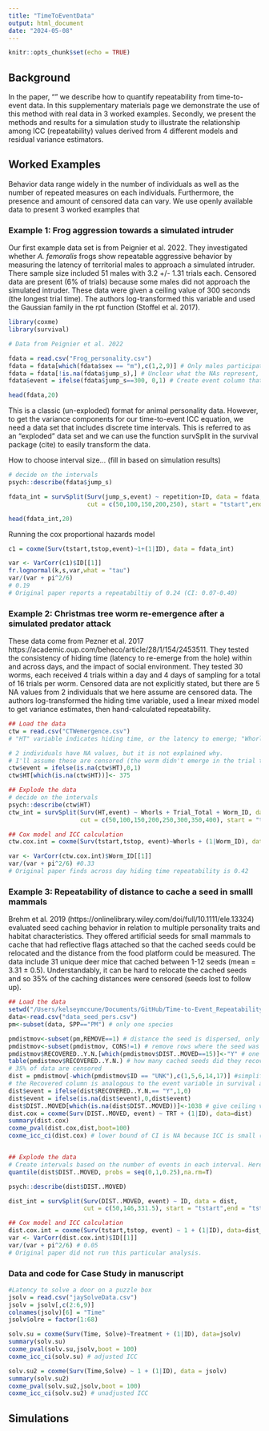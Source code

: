 ```yaml
---
title: "TimeToEventData"
output: html_document
date: "2024-05-08"
---
```


```r
knitr::opts_chunk$set(echo = TRUE)
```

## Background
In the paper, "" we describe how to quantify repeatability from time-to-event data. In this supplementary materials page we demonstrate the use of this method with real data in 3 worked examples. Secondly, we present the methods and results for a simulation study to illustrate the relationship among ICC (repeatability) values derived from 4 different models and residual variance estimators.

## Worked Examples
Behavior data range widely in the number of individuals as well as the number of repeated measures on each individuals. Furthermore, the presence and amount of censored data can vary. We use openly available data to present 3 worked examples that 

### Example 1: Frog aggression towards a simulated intruder
Our first example data set is from Peignier et al. 2022. They investigated whether *A. femoralis* frogs show repeatable aggressive behavior by measuring the latency of territorial males to approach a simulated intruder. There sample size included 51 males with 3.2 +/- 1.31 trials each. Censored data are present (6% of trials) because some males did not approach the simulated intruder. These data were given a ceiling value of 300 seconds (the longest trial time). The authors log-transformed this variable and used the Gaussian family in the rpt function (Stoffel et al. 2017).
```r
library(coxme)
library(survival)

# Data from Peignier et al. 2022

fdata = read.csv("Frog_personality.csv")
fdata = fdata[which(fdata$sex == "m"),c(1,2,9)] # Only males participated in the aggression test, we only need columns for ID, repetition and latency to approach the simulated intruder. Authors did not include fixed effects, so we won't either.
fdata = fdata[!is.na(fdata$jump_s),] # Unclear what the NAs represent, but the authors remove these data, so we will too.
fdata$event = ifelse(fdata$jump_s==300, 0,1) # Create event column that indicates whether the data were censored for that trial.

head(fdata,20)
```
This is a classic (un-exploded) format for animal personality data. However, to get the variance components for our time-to-event ICC equation, we need a data set that includes discrete time intervals. This is referred to as an "exploded" data set and we can use the function survSplit in the survival package (cite) to easily transform the data. 

How to choose interval size... (fill in based on simulation results)

```r
# decide on the intervals
psych::describe(fdata$jump_s)

fdata_int = survSplit(Surv(jump_s,event) ~ repetition+ID, data = fdata, 
                      cut = c(50,100,150,200,250), start = "tstart",end = "tstop")

head(fdata_int,20)
```

Running the cox proportional hazards model

```r
c1 = coxme(Surv(tstart,tstop,event)~1+(1|ID), data = fdata_int)

var <- VarCorr(c1)$ID[[1]]
fr.lognormal(k,s,var,what = "tau")
var/(var + pi^2/6)
# 0.19
# Original paper reports a repeatabiltiy of 0.24 (CI: 0.07-0.40)

```


### Example 2: Christmas tree worm re-emergence after a simulated predator attack
These data come from Pezner et al. 2017 https://academic.oup.com/beheco/article/28/1/154/2453511. They tested the consistency of hiding time (latency to re-emerge from the hole) within and across days, and the impact of social environment. They tested 30 worms, each received 4 trials within a day and 4 days of sampling for a total of 16 trials per worm. Censored data are not explicitly stated, but there are 5 NA values from 2 individuals that we here assume are censored data. The authors log-transformed the hiding time variable, used a linear mixed model to get variance estimates, then hand-calculated repeatability.

```r
## Load the data
ctw = read.csv("CTWemergence.csv")
# "HT" variable indicates hiding time, or the latency to emerge; "Whorls" is a visual indicator of age

# 2 individuals have NA values, but it is not explained why. 
# I'll assume these are censored (the worm didn't emerge in the trial time) and give ceiling value of one unit after other highest value
ctw$event = ifelse(is.na(ctw$HT),0,1)
ctw$HT[which(is.na(ctw$HT))]<- 375

## Explode the data
# decide on the intervals
psych::describe(ctw$HT)
ctw_int = survSplit(Surv(HT,event) ~ Whorls + Trial_Total + Worm_ID, data = ctw, 
                    cut = c(50,100,150,200,250,300,350,400), start = "tstart",end = "tstop")

## Cox model and ICC calculation
ctw.cox.int = coxme(Surv(tstart,tstop, event)~Whorls + (1|Worm_ID), data=ctw_int)

var <- VarCorr(ctw.cox.int)$Worm_ID[[1]]
var/(var + pi^2/6) #0.33
# Original paper finds across day hiding time repeatability is 0.42
```



### Example 3: Repeatability of distance to cache a seed in smalll mammals 
Brehm et al. 2019 (https://onlinelibrary.wiley.com/doi/full/10.1111/ele.13324) evaluated seed caching behavior in relation to multiple personality traits and habitat characteristics. They offered artificial seeds for small mammals to cache that had reflective flags attached so that the cached seeds could be relocated and the distance from the food platform could be measured. The data include 31 unique deer mice that cached between 1-12 seeds (mean = 3.31 &pm; 0.5). Understandably, it can be hard to relocate the cached seeds and so 35% of the caching distances were censored (seeds lost to follow up).

```r
## Load the data
setwd("/Users/kelseymccune/Documents/GitHub/Time-to-Event_Repeatability/data")
data<-read.csv("data_seed_pers.csv")
pm<-subset(data, SPP=="PM") # only one species

pmdistmov<-subset(pm,REMOVE==1) # distance the seed is dispersed, only looking at seeds that were removed from the feeding platform
pmdistmov<-subset(pmdistmov, CONS!=1) # remove rows where the seed was consumed close by the feeding platform
pmdistmov$RECOVERED..Y.N.[which(pmdistmov$DIST..MOVED==15)]<-"Y" # one row seems to indicate the cached seed was found 15m from the feeding platform, but the categorical variable for whether it was removed is an NA 
table(pmdistmov$RECOVERED..Y.N.) # how many cached seeds did they recover (i.e., how much censored data is there?)
# 35% of data are censored
dist = pmdistmov[-which(pmdistmov$ID == "UNK"),c(1,5,6,14,17)] #simplify data frame
# the Recovered column is analogous to the event variable in survival analysis. Modify it to be an integer
dist$event = ifelse(dist$RECOVERED..Y.N.== "Y",1,0)
dist$event = ifelse(is.na(dist$event),0,dist$event)
dist$DIST..MOVED[which(is.na(dist$DIST..MOVED))]<-1038 # give ceiling value to NAs
dist.cox = coxme(Surv(DIST..MOVED, event) ~ TRT + (1|ID), data=dist)
summary(dist.cox)
coxme_pval(dist.cox,dist,boot=100)
coxme_icc_ci(dist.cox) # lower bound of CI is NA because ICC is small (0.05)?


## Explode the data
# Create intervals based on the number of events in each interval. Here, 25% of the data are in each of 4 intervals.
quantile(dist$DIST..MOVED, probs = seq(0,1,0.25),na.rm=T)

psych::describe(dist$DIST..MOVED)

dist_int = survSplit(Surv(DIST..MOVED, event) ~ ID, data = dist, 
                     cut = c(50,146,331.5), start = "tstart",end = "tstop")

## Cox model and ICC calculation
dist.cox.int = coxme(Surv(tstart,tstop, event) ~ 1 + (1|ID), data=dist_int)
var <- VarCorr(dist.cox.int)$ID[[1]] 
var/(var + pi^2/6) # 0.05
# Original paper did not run this particular analysis.
```

### Data and code for Case Study in manuscript

```r

#Latency to solve a door on a puzzle box
jsolv = read.csv("jaySolveData.csv")
jsolv = jsolv[,c(2:6,9)]
colnames(jsolv)[6] = "Time"
jsolv$olre = factor(1:68)

solv.su = coxme(Surv(Time, Solve)~Treatment + (1|ID), data=jsolv)
summary(solv.su) 
coxme_pval(solv.su,jsolv,boot = 100)
coxme_icc_ci(solv.su) # adjusted ICC

solv.su2 = coxme(Surv(Time,Solve) ~ 1 + (1|ID), data = jsolv)
summary(solv.su2) 
coxme_pval(solv.su2,jsolv,boot = 100)
coxme_icc_ci(solv.su2) # unadjusted ICC

```

## Simulations



